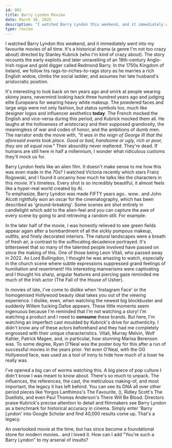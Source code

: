 ```yaml
---
id: 001
title: Barry Lyndon Review
date: March 30, 2025
description: "I watched Barry Lyndon this weekend, and it immediately went into my favourite movies of all time. It's a historical drama (a genre I'm not too crazy about) directed by Stanley Kubrick (who I'm kind of crazy about)."
type: review
---
```


<Picture
  src="/blog/redmond-barry.jpg"
  alt="Redmond barry"
  caption="Redmond Barry played by Ryan O'Neal"
/>

I watched Barry Lyndon this weekend, and it immediately went into my favourite movies of all time. It's a historical drama (a genre I'm not too crazy about) directed by Stanley Kubrick (who I'm kind of crazy about). The story recounts the early exploits and later unravelling of an 18th-century Anglo-Irish rogue and gold digger called Redmond Barry. In the 1750s Kingdom of Ireland, we follow his rags-to-riches-to-rags story as he marries a rich English widow, climbs the social ladder, and assumes her late husband's aristocratic position.

It's interesting to look back on ten years ago and smirk at people wearing skinny jeans, nevermind looking back three hundred years ago and judging elite Europeans for wearing heavy white makeup. The powdered faces and large wigs were not only fashion, but status symbols too, much like designer logos and influencer aesthetics **today**. The French mocked the English and vice-versa during this period, and Kubrick mocked them all. He laughs at the hollowness of aristocracy and their supposed grandiosity, the meaningless of war and codes of honor, and the ambitions of dumb men. The narrator ends the movie with, <i>"It was in the reign of George III that the aforesaid events took place. Good or bad, handsome or ugly, rich or poor, they are all equal now."</i> Their absurdity never mattered. They're dead. If humans are still here in half a millennium, I wonder what ridiculous customs they'll mock us for.

Barry Lyndon feels like an alien film. It doesn't make sense to me how this was even made in the 70s? I watched Victoria recently which stars Franz Rogowski, and I found it uncanny how much he talks like the characters in this movie. It's timeless. Every shot is so incredibly beautiful, it almost feels like a hyper-real world created by AI.  
To emphasize, Barry Lyndon was made FIFTY years ago.. wow.. and John Alcott rightfully won an oscar for the cinematography, which has been described as 'ground-breaking'. Some scenes are shot entirely in candlelight which add to the alien-feel and you can capture the awe of every scene by going to <Anchor link="https://www.everysingleframe.com/barrylyndon" text="everysingleframe.com/barrylyndon" variant="link" isExternal /> and retrieving a random still. For example:

<Picture
  src="/blog/barry-lyndon-candles.png"
  alt="barry lyndon candlelit scene"
/>

In the later half of the movie, I was honestly relieved to see green fields appear again after a bombardment of all the sickly pompous makeup, outfits, and finely decorated interiors. The natural landscapes were a breath of fresh air, a contrast to the suffocating decadence portrayed. It's bittersweet that so many of the talented people involved have passed on since the making of this. One of those being Leon Vitali, who passed away in 2022. As Lord Bullingdon, I thought he was amazing to watch, especially in the church scene where subtle expressions suppressed grand feelings of humiliation and resentment! His interesting mannerisms were captivating and I thought his sharp, angular features and piercing gaze reminded me much of the Irish actor <Anchor link="https://www.imdb.com/name/nm11332821/" text="Ruth Codd" variant="link" /> (The Fall of the House of Usher).

<Picture
  src="https://blogger.googleusercontent.com/img/b/R29vZ2xl/AVvXsEiC9XCT0071fObntaXQXFNvOpEHOJ9QdbAOV5YJb_jMRv3k9CNoEyLUdn_KZaFokkQ5EE3L9Y_QIIHgVKlOdcwXayCtFteVV5DRNt0TDZH50WxnHvsubZz0wrmz2VFzCk8D34zXkcot33E/s1600/Captura-de-pantalla-2013-11-15-a-las-13.31.08.jpg"
  alt="Leon Vitali"
  caption="taken from https://www.beautifulfilmframes.com/2013/11/barry-lyndon-hd-frames.html"
/>

In movies of late, I've come to dislike when 'Instagram Face' or the homogenised Hollywood beauty ideal takes you out of the viewing experience. I dislike, even, when watching the newest big blockbuster and suddenly Willem fucking Dafoe appears. These little moments seem ingenuous because I'm reminded that I'm not watching a story! I'm watching a product and I need to <b>consume</b> these brands. But here, I'm watching an imperfect cast moulded by Kubrick's drive for authenticity. I didn't know any of these actors beforehand and they had me completely engrossed with their unique characteristics. Vitali, Murray Melvin, Wolf Kahler, Patrick Magee, and, in particular, how stunning Marisa Berenson was. To some degree, Ryan O'Neal was the poster boy for this after a run of successful movies in the years prior. Yet even O'Neal, with the OG Hollywood face, was used as a tool of irony to hide how much of a loser he really was.

I've opened a big can of worms watching this. A big piece of pop culture I didn't know I was meant to know about. There's so much to unpack. The influences, the references, the cast, the meticulous making-of, and most important, the legacy it has left behind. You can see its DNA all over other period pieces like Yorgos Lanthimos's The Favourite, (<Anchor link="https://dmovies.org/2019/01/02/the-favourite-has-barry-lyndon-written-all-over-it/" text="The Favourite has Barry Lyndon written all over it" variant="link" isExternal />), Ridley Scott's The Duellists, and even Paul Thomas Anderson's There Will Be Blood. Directors praise Kubrick's precise attention to detail and filmmakers see Barry Lyndon as a benchmark for historical accuracy in cinema. Simply enter 'Barry Lyndon' into Google Scholar and find 40,000 results come up. That's a legacy.

An overlooked movie at the time, but has since become a foundational stone for modern movies.. and I loved it. How can I add "You're such a Barry Lyndon" to my arsenal of insults?
